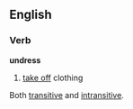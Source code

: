 ==English==
===Verb===
'''undress'''

# [[take off]] clothing

Both [[transitive]] and [[intransitive]].